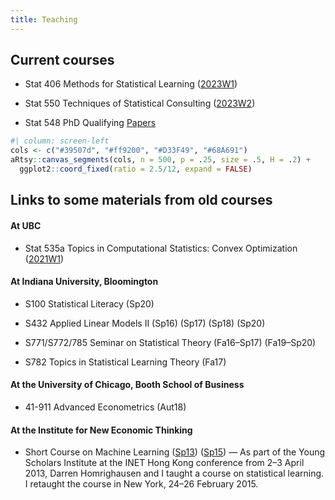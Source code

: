```yaml
---
title: Teaching
---
```


<!--

## Philosophy

My primary educational goal is to enhance statistical literacy and communication among my students. To me, statistical literacy means combining careful data analysis with scientific expertise to grapple with problems. Given the quantity of data available today, I want my students to learn how to engage in the type of quantitative reasoning and decision making necessary for understanding applications in the sciences, business, and public policy.

Going beyond the didacticism of basic statistical literacy, I strive to inform students about the fundamental role statistics and computation plays in the comprehension of real-world phenomena across disciplines and to motivate them to use this knowledge in their daily lives. Finally, I endeavour to cultivate curiosity in my students and to create an open and nurturing learning environment.

-->

## Current courses

-   Stat 406 Methods for Statistical Learning ([2023W1](https://ubc-stat.github.io/stat-406/))

-   Stat 550 Techniques of Statistical Consulting ([2023W2](https://ubc-stat.github.io/stat-550/))

-   Stat 548 PhD Qualifying [Papers](stat548.qmd)

```r
#| column: screen-left
cols <- c("#39507d", "#ff9200", "#D33F49", "#68A691")
aRtsy::canvas_segments(cols, n = 500, p = .25, size = .5, H = .2) +
  ggplot2::coord_fixed(ratio = 2.5/12, expand = FALSE)
```


## Links to some materials from old courses

#### At UBC

- <p>Stat 535a Topics in Computational Statistics: Convex Optimization ([2021W1](https://ubc-stat.github.io/stat-535-convexopt))</p>

#### At Indiana University, Bloomington

- S100 Statistical Literacy (Sp20)

- S432 Applied Linear Models II (Sp16) (Sp17) (Sp18) (Sp20)

- S771/S772/785 Seminar on Statistical Theory (Fa16--Sp17) (Fa19--Sp20)

-   S782 Topics in Statistical Learning Theory (Fa17)

#### At the University of Chicago, Booth School of Business

- 41-911 Advanced Econometrics (Aut18)

#### At the Institute for New Economic Thinking

- Short Course on Machine Learning ([Sp13](inet2013.qmd)) ([Sp15](inet2015.qmd)) --- As part of the Young Scholars Institute at the INET Hong Kong conference from 2--3 April 2013, Darren Homrighausen and I taught a course on statistical learning. I retaught the course in New York, 24--26 February 2015.
